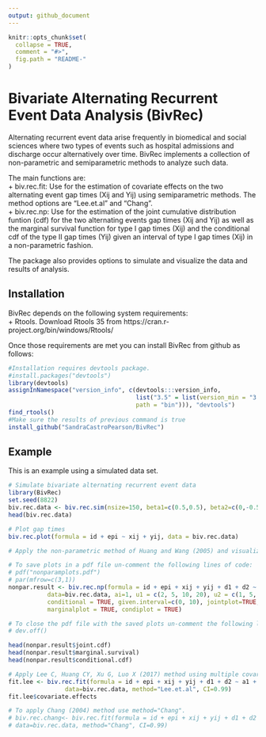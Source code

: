 ```yaml
---
output: github_document
---
```


<!-- README.md is generated from README.Rmd. Please edit that file -->

```r
knitr::opts_chunk$set(
  collapse = TRUE,
  comment = "#>",
  fig.path = "README-"
)
```

# Bivariate Alternating Recurrent Event Data Analysis (BivRec)

Alternating recurrent event data arise frequently in biomedical and social sciences where two types of events such as hospital admissions and discharge occur alternatively over time. BivRec implements a collection of non-parametric and semiparametric methods to analyze such data. 

The main functions are:  
+ biv.rec.fit: Use for the estimation of covariate effects on the two alternating event gap times (Xij and Yij) using semiparametric methods. The method options are "Lee.et.al" and "Chang".  
+ biv.rec.np:  Use for the estimation of the joint cumulative distribution funtion (cdf) for the two alternating events gap times (Xij and Yij) as well as the marginal survival function for type I gap times (Xij) and the conditional cdf of the type II gap times (Yij) given an interval of type I gap times (Xij) in a non-parametric fashion.    

The package also provides options to simulate and visualize the data and results of analysis. 

## Installation

BivRec depends on the following system requirements:  
+ Rtools. Download Rtools 35 from https://cran.r-project.org/bin/windows/Rtools/  

Once those requirements are met you can install BivRec from github as follows:
```r
#Installation requires devtools package.
#install.packages("devtools")
library(devtools)
assignInNamespace("version_info", c(devtools:::version_info, 
                                    list("3.5" = list(version_min = "3.3.0", version_max = "99.99.99", 
                                    path = "bin"))), "devtools")
find_rtools()
#Make sure the results of previous command is true
install_github("SandraCastroPearson/BivRec")
```

## Example

This is an example using a simulated data set.

```r
# Simulate bivariate alternating recurrent event data
library(BivRec)
set.seed(8822)
biv.rec.data <- biv.rec.sim(nsize=150, beta1=c(0.5,0.5), beta2=c(0,-0.5), tau_c=63, set=1.1)
head(biv.rec.data)

# Plot gap times
biv.rec.plot(formula = id + epi ~ xij + yij, data = biv.rec.data)
```
```r
# Apply the non-parametric method of Huang and Wang (2005) and visualize marginal and conditional results

# To save plots in a pdf file un-comment the following lines of code: 
# pdf("nonparamplots.pdf")
# par(mfrow=c(3,1))
nonpar.result <- biv.rec.np(formula = id + epi + xij + yij + d1 + d2 ~ 1,
           data=biv.rec.data, ai=1, u1 = c(2, 5, 10, 20), u2 = c(1, 5, 10, 15),
           conditional = TRUE, given.interval=c(0, 10), jointplot=TRUE,
           marginalplot = TRUE, condiplot = TRUE)

# To close the pdf file with the saved plots un-comment the following line of code
# dev.off()

head(nonpar.result$joint.cdf)
head(nonpar.result$marginal.survival)
head(nonpar.result$conditional.cdf)

# Apply Lee C, Huang CY, Xu G, Luo X (2017) method using multiple covariates
fit.lee <- biv.rec.fit(formula = id + epi + xij + yij + d1 + d2 ~ a1 + a2,
                data=biv.rec.data, method="Lee.et.al", CI=0.99)
fit.lee$covariate.effects

# To apply Chang (2004) method use method="Chang".
# biv.rec.chang<- biv.rec.fit(formula = id + epi + xij + yij + d1 + d2 ~ a1 + a2, 
# data=biv.rec.data, method="Chang", CI=0.99)
```

